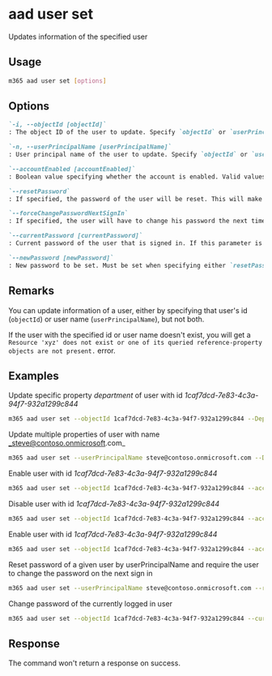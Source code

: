 
# aad user set

Updates information of the specified user

## Usage

```sh
m365 aad user set [options]
```

## Options

```md defintion-list
`-i, --objectId [objectId]`
: The object ID of the user to update. Specify `objectId` or `userPrincipalName` but not both.

`-n, --userPrincipalName [userPrincipalName]`
: User principal name of the user to update. Specify `objectId` or `userPrincipalName` but not both.

`--accountEnabled [accountEnabled]`
: Boolean value specifying whether the account is enabled. Valid values are `true` or `false`.

`--resetPassword`
: If specified, the password of the user will be reset. This will make the parameter `newPassword` required.

`--forceChangePasswordNextSignIn`
: If specified, the user will have to change his password the next time they log in. Can only be set in combination with `resetPassword`.

`--currentPassword [currentPassword]`
: Current password of the user that is signed in. If this parameter is set, `newPassword` is mandatory. Can't be combined with `resetPassword`.

`--newPassword [newPassword]`
: New password to be set. Must be set when specifying either `resetPassword` or `currentPassword`.
```

<Global />

## Remarks

You can update information of a user, either by specifying that user's id (`objectId`) or user name (`userPrincipalName`), but not both.

If the user with the specified id or user name doesn't exist, you will get a `Resource 'xyz' does not exist or one of its queried reference-property objects are not present.` error.

## Examples

Update specific property _department_ of user with id _1caf7dcd-7e83-4c3a-94f7-932a1299c844_

```sh
m365 aad user set --objectId 1caf7dcd-7e83-4c3a-94f7-932a1299c844 --Department IT
```

Update multiple properties of user with name _steve@contoso.onmicrosoft.com_

```sh
m365 aad user set --userPrincipalName steve@contoso.onmicrosoft.com --Department "Sales & Marketing" --CompanyName Contoso
```

Enable user with id _1caf7dcd-7e83-4c3a-94f7-932a1299c844_

```sh
m365 aad user set --objectId 1caf7dcd-7e83-4c3a-94f7-932a1299c844 --accountEnabled true
```

Disable user with id _1caf7dcd-7e83-4c3a-94f7-932a1299c844_

```sh
m365 aad user set --objectId 1caf7dcd-7e83-4c3a-94f7-932a1299c844 --accountEnabled false
```

Enable user with id _1caf7dcd-7e83-4c3a-94f7-932a1299c844_

```sh
m365 aad user set --objectId 1caf7dcd-7e83-4c3a-94f7-932a1299c844 --accountEnabled true
```

Reset password of a given user by userPrincipalName and require the user to change the password on the next sign in

```sh
m365 aad user set --userPrincipalName steve@contoso.onmicrosoft.com --resetPassword --newPassword 6NLUId79Lc24 --forceChangePasswordNextSignIn
```

Change password of the currently logged in user

```sh
m365 aad user set --objectId 1caf7dcd-7e83-4c3a-94f7-932a1299c844 --currentPassword SLBF5gnRtyYc --newPassword 6NLUId79Lc24
```

## Response

The command won't return a response on success.
